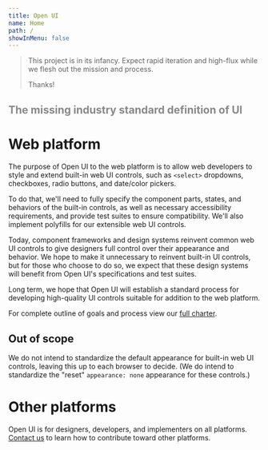```yaml
---
title: Open UI
name: Home
path: /
showInMenu: false
---
```


> This project is in its infancy. Expect rapid iteration and high-flux while we flesh out the mission and process.
>
> Thanks!

<h2 style="margin: 30px 15px 25px 0;color: #888">The missing industry standard definition of UI</h2>

# Web platform

The purpose of Open UI to the web platform is to allow web developers to style and extend built-in web UI controls, such as `<select>` dropdowns, checkboxes, radio buttons, and date/color pickers.

To do that, we'll need to fully specify the component parts, states, and behaviors of the built-in controls, as well as necessary accessibility requirements, and provide test suites to ensure compatibility. We'll also implement polyfills for our extensible web UI controls.

Today, component frameworks and design systems reinvent common web UI controls to give designers full control over their appearance and behavior. We hope to make it unnecessary to reinvent built-in UI controls, but for those who choose to do so, we expect that these design systems will benefit from Open UI's specifications and test suites.

Long term, we hope that Open UI will establish a standard process for developing high-quality UI controls suitable for addition to the web platform.

For complete outline of goals and process view our [full charter](./charter).

## Out of scope

We do not intend to standardize the default appearance for built-in web UI controls, leaving this up to each browser to decide.
(We do intend to standardize the "reset" `appearance: none` appearance for these controls.)

# Other platforms

Open UI is for designers, developers, and implementers on all platforms.
[Contact us](mailto:public-open-ui@w3.org) to learn how to contribute toward other platforms.
